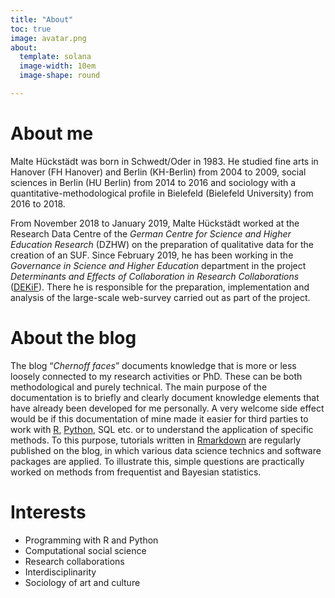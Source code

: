 ```yaml
---
title: "About"
toc: true
image: avatar.png
about:
  template: solana
  image-width: 10em
  image-shape: round

---
```


# About me

Malte Hückstädt was born in Schwedt/Oder in 1983. He studied fine arts in Hanover (FH Hanover) and Berlin (KH-Berlin) from 2004 to 2009, social sciences in Berlin (HU Berlin) from 2014 to 2016 and sociology with a quantitative-methodological profile in Bielefeld (Bielefeld University) from 2016 to 2018.

From November 2018 to January 2019, Malte Hückstädt worked at the Research Data Centre of the *German Centre for Science and Higher Education Research* (DZHW) on the preparation of qualitative data for the creation of an SUF. Since February 2019, he has been working in the *Governance in Science and Higher Education* department in the project *Determinants and Effects of Collaboration in Research Collaborations* ([DEKiF](https://dekif-survey.dzhw.eu/en/index_html
)). There he is responsible for the preparation, implementation and analysis of the large-scale web-survey carried out as part of the project.


# About the blog

The blog "_Chernoff faces_" documents knowledge that is more or less loosely connected to my research activities or PhD. These can be both methodological and purely technical. The main purpose of the documentation is to briefly and clearly document knowledge elements that have already been developed for me personally. A very welcome side effect would be if this documentation of mine made it easier for third parties to work with [R](https://www.r-project.org/), [Python](https://www.python.org/), SQL etc. or to understand the application of specific methods. To this purpose, tutorials written in [Rmarkdown](https://rmarkdown.rstudio.com/) are regularly published on the blog, in which various data science technics and software packages are applied. To illustrate this, simple questions are practically worked on methods from frequentist and Bayesian statistics.


# Interests

- Programming with R and Python
- Computational social science
- Research collaborations
- Interdisciplinarity
- Sociology of art and culture